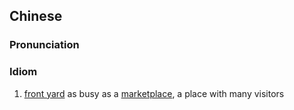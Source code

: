 {{also|门庭若市}}
==Chinese==
{{zh-forms|s=门庭若市}}

===Pronunciation===
{{zh-pron
|m=méntíngruòshì
|cat=id
}}

===Idiom===
{{zh-idiom}}

# [[front yard]] as busy as a [[marketplace]], a place with many visitors